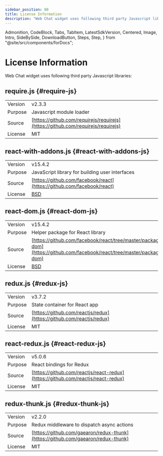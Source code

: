 ```yaml
---
sidebar_position: 80
title: License Information
description: "Web Chat widget uses following third party Javascript libraries:"
---
```


  Admonition,
  CodeBlock,
  Tabs,
  TabItem,
  LatestSdkVersion,
  Centered,
  Image,
  Intro,
  SideBySide,
  DownloadButton,
  Steps,
  Step,
} from "@site/src/components/forDocs";

# License Information

<Intro>

Web Chat widget uses following third party Javascript libraries:

</Intro>

## require.js {#require-js}

<div className="compact ">

|         |                                                                                  |
| ------- | -------------------------------------------------------------------------------- |
| Version | v2.3.3                                                                           |
| Purpose | Javascript module loader                                                         |
| Source  | [https://github.com/requirejs/requirejs](https://github.com/requirejs/requirejs) |
| License | MIT                                                                              |

</div>

## react-with-addons.js {#react-with-addons-js}

<div className="compact ">

|         |                                                                        |
| ------- | ---------------------------------------------------------------------- |
| Version | v15.4.2                                                                |
| Purpose | JavaScript library for building user interfaces                        |
| Source  | [https://github.com/facebook/react](https://github.com/facebook/react) |
| License | [BSD](https://github.com/facebook/react#license)                       |

</div>

## react-dom.js {#react-dom-js}

<div className="compact ">

|         |                                                                                                                                      |
| ------- | ------------------------------------------------------------------------------------------------------------------------------------ |
| Version | v15.4.2                                                                                                                              |
| Purpose | Helper package for React library                                                                                                     |
| Source  | [https://github.com/facebook/react/tree/master/packages/react-dom](https://github.com/facebook/react/tree/master/packages/react-dom) |
| License | [BSD](https://github.com/facebook/react#license)                                                                                     |

</div>

## redux.js {#redux-js}

<div className="compact ">

|         |                                                                      |
| ------- | -------------------------------------------------------------------- |
| Version | v3.7.2                                                               |
| Purpose | State container for React app                                        |
| Source  | [https://github.com/reactjs/redux](https://github.com/reactjs/redux) |
| License | MIT                                                                  |

</div>

## react-redux.js {#react-redux-js}

<div className="compact ">

|         |                                                                                  |
| ------- | -------------------------------------------------------------------------------- |
| Version | v5.0.6                                                                           |
| Purpose | React bindings for Redux                                                         |
| Source  | [https://github.com/reactjs/react-redux](https://github.com/reactjs/react-redux) |
| License | MIT                                                                              |

</div>

## redux-thunk.js {#redux-thunk-js}

<div className="compact ">

|         |                                                                                  |
| ------- | -------------------------------------------------------------------------------- |
| Version | v2.2.0                                                                           |
| Purpose | Redux middleware to dispatch async actions                                       |
| Source  | [https://github.com/gaearon/redux-thunk](https://github.com/gaearon/redux-thunk) |
| License | MIT                                                                              |

</div>
